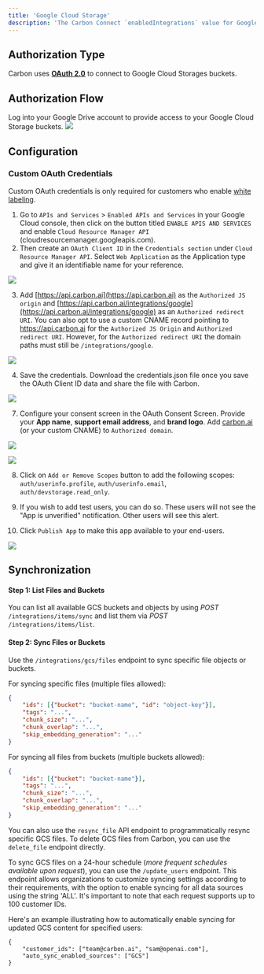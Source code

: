 ```yaml
---
title: 'Google Cloud Storage'
description: 'The Carbon Connect `enabledIntegrations` value for Google Cloud Storage is `GCS`.'
---
```


## Authorization Type

Carbon uses **[OAuth 2.0](https://developers.google.com/identity/protocols/oauth2)** to connect to Google Cloud Storages buckets.

## Authorization Flow

Log into your Google Drive account to provide access to your Google Cloud Storage buckets.
![](https://i.ibb.co/wQsyjrV/Screen-Shot-2023-08-11-at-2-04-49-PM.png)

## Configuration

### Custom OAuth Credentials

<Warning>Custom OAuth credentials is only required for customers who enable [white labeling](/learn/customize/whitelabel).</Warning>

1. Go to `APIs and Services` > `Enabled APIs and Services` in your Google Cloud console, then click on the button titled `ENABLE APIS AND SERVICES` and enable `Cloud Resource Manager API` (cloudresourcemanager.googleapis.com).
2. Then create an `OAuth Client ID` in the `Credentials section` under `Cloud Resource Manager API`. Select `Web Application` as the Application type and give it an identifiable name for your reference.

![](https://files.readme.io/e7f42e5-image.png)

3. Add [https://api.carbon.ai](https://api.carbon.ai) as the `Authorized JS origin` and [https://api.carbon.ai/integrations/google](https://api.carbon.ai/integrations/google) as an `Authorized redirect URI`. 
You can also opt to use a custom CNAME record pointing to https://api.carbon.ai for the `Authorized JS Origin` and `Authorized redirect URI`. However, for the `Authorized redirect URI` the domain paths must still be `/integrations/google`.

![](https://files.readme.io/60d16d3-image.png)

4. Save the credentials. Download the credentials.json file once you save the OAuth Client ID data and share the file with Carbon.

![](https://files.readme.io/f265775-image.png)

7. Configure your consent screen in the OAuth Consent Screen. Provide your **App name**, **support email address**, and **brand logo**. Add [carbon.ai](http://carbon.ai/) (or your custom CNAME) to `Authorized domain`.

![](https://files.readme.io/33ebd01-image.png)

![](https://files.readme.io/6d7f247-image.png)


8. Click on `Add or Remove Scopes` button to add the following scopes: `auth/userinfo.profile`, `auth/userinfo.email`, `auth/devstorage.read_only`.

9. If you wish to add test users, you can do so. These users will not see the "App is unverified" notification. Other users will see this alert.
10. Click `Publish App` to make this app available to your end-users.

![](https://files.readme.io/d24c355-image.png)

## Synchronization

#### Step 1: List Files and Buckets
You can list all available GCS buckets and objects by using _*POST*_ `/integrations/items/sync` and list them via _*POST*_ `/integrations/items/list`.

#### Step 2: Sync Files or Buckets
Use the `/integrations/gcs/files` endpoint to sync specific file objects or buckets.

For syncing specific files (multiple files allowed):
```json
{
    "ids": [{"bucket": "bucket-name", "id": "object-key"}],
    "tags": "...",
    "chunk_size": "...",
    "chunk_overlap": "...",
    "skip_embedding_generation": "..."
}
```
For syncing all files from buckets (multiple buckets allowed):
```json
{
    "ids": [{"bucket": "bucket-name"}],
    "tags": "...",
    "chunk_size": "...",
    "chunk_overlap": "...",
    "skip_embedding_generation": "..."
}
```

You can also use the `resync_file` API endpoint to programmatically resync specific GCS files. To delete GCS files from Carbon, you can use the `delete_file` endpoint directly.

To sync GCS files on a 24-hour schedule (_more frequent schedules available upon request_), you can use the `/update_users` endpoint. This endpoint allows organizations to customize syncing settings according to their requirements, with the option to enable syncing for all data sources using the string 'ALL'. It's important to note that each request supports up to 100 customer IDs.

Here's an example illustrating how to automatically enable syncing for updated GCS content for specified users:

```
{
    "customer_ids": ["team@carbon.ai", "sam@openai.com"],
    "auto_sync_enabled_sources": ["GCS"]
} 
